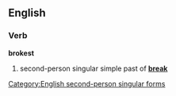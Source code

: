 ==English==

===Verb===
'''brokest'''

# {{context|archaic}} second-person singular simple past of '''[[break]]'''

[[Category:English second-person singular forms]]